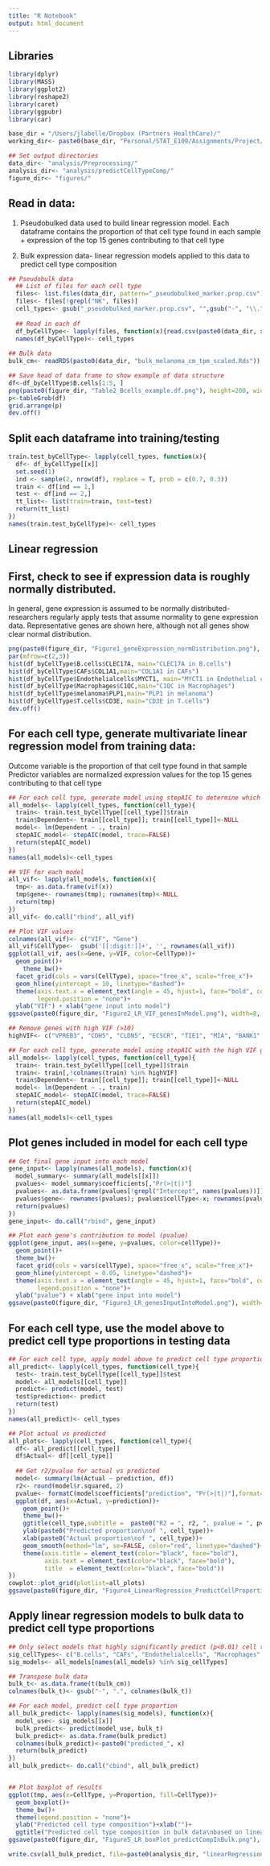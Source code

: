 ```yaml
---
title: "R Notebook"
output: html_document
---
```


## Libraries
```r
library(dplyr)
library(MASS)
library(ggplot2)
library(reshape2)
library(caret)
library(ggpubr)
library(car)
```

```r
base_dir = "/Users/jlabelle/Dropbox (Partners HealthCare)/"
working_dir<- paste0(base_dir, "Personal/STAT_E109/Assignments/Project/")

## Set output directories
data_dir<- "analysis/Preprocessing/"
analysis_dir<- "analysis/predictCellTypeComp/"
figure_dir<- "figures/"

```

## Read in data:
1. Pseudobulked data used to build linear regression model. Each dataframe contains the proportion of that cell type found in each sample + expression of the top 15 genes contributing to that cell type

2. Bulk expression data- linear regression models applied to this data to predict cell type composition

```r
## Pseudobulk data
  ## List of files for each cell type
  files<- list.files(data_dir, pattern="_pseudobulked_marker.prop.csv")
  files<- files[!grepl("NK", files)]
  cell_types<- gsub("_pseudobulked_marker.prop.csv", "",gsub("-", "\\." ,files))
  
  ## Read in each df
  df_byCellType<- lapply(files, function(x){read.csv(paste0(data_dir, x), row.names = "X")})
  names(df_byCellType)<- cell_types
  
## Bulk data
bulk_cm<- readRDS(paste0(data_dir, "bulk_melanoma_cm_tpm_scaled.Rds"))

## Save head of data frame to show example of data structure
df<-df_byCellType$B.cells[1:5, ]
png(paste0(figure_dir, "Table2_Bcells_example.df.png"), height=200, width=2300)
p<-tableGrob(df)
grid.arrange(p)
dev.off()
```

## Split each dataframe into training/testing
```r
train.test_byCellType<- lapply(cell_types, function(x){
  df<- df_byCellType[[x]]
  set.seed(1)
  ind <- sample(2, nrow(df), replace = T, prob = c(0.7, 0.3)) 
  train <- df[ind == 1,]
  test <- df[ind == 2,]
  tt_list<- list(train=train, test=test)
  return(tt_list)
})
names(train.test_byCellType)<- cell_types
```

#######################
## Linear regression ##
#######################

## First, check to see if expression data is roughly normally distributed. 
In general, gene expression is assumed to be normally distributed- researchers regularly apply tests that assume normality to gene expression data. Representative genes are shown here, although not all genes show clear normal distribution.
```r
png(paste0(figure_dir, "Figure1_geneExpression_normDistribution.png"), width=600, height=300)
par(mfrow=c(2,3))
hist(df_byCellType$B.cells$CLEC17A, main="CLEC17A in B.cells")
hist(df_byCellType$CAFs$COL1A1,main="COL1A1 in CAFs")
hist(df_byCellType$Endothelialcells$MYCT1, main="MYCT1 in Endothelial cells")
hist(df_byCellType$Macrophages$C1QC,main="C1QC in Macrophages")
hist(df_byCellType$melanoma$PLP1,main="PLP1 in melanoma")
hist(df_byCellType$T.cells$CD3E, main="CD3E in T.cells")
dev.off()

```


## For each cell type, generate multivariate linear regression model from training data:
Outcome variable is the proportion of that cell type found in that sample
Predictor variables are normalized expression values for the top 15 genes contributing to that cell type
```r
## For each cell type, generate model using stepAIC to determine which of the 15 genes contribute 
all_models<- lapply(cell_types, function(cell_type){
  train<- train.test_byCellType[[cell_type]]$train
  train$Dependent<- train[[cell_type]]; train[[cell_type]]<-NULL
  model<- lm(Dependent ~ ., train)
  stepAIC_model<- stepAIC(model, trace=FALSE)
  return(stepAIC_model)
})
names(all_models)<-cell_types

## VIF for each model
all_vif<- lapply(all_models, function(x){
  tmp<- as.data.frame(vif(x))
  tmp$gene<- rownames(tmp); rownames(tmp)<-NULL
  return(tmp)
})
all_vif<- do.call("rbind", all_vif)

## Plot VIF values
colnames(all_vif)<- c("VIF", "Gene")
all_vif$CellType<-  gsub('[[:digit:]]+', '', rownames(all_vif))
ggplot(all_vif, aes(x=Gene, y=VIF, color=CellType))+
  geom_point()+
    theme_bw()+
  facet_grid(cols = vars(CellType), space="free_x", scale="free_x")+
  geom_hline(yintercept = 10, linetype="dashed")+
  theme(axis.text.x = element_text(angle = 45, hjust=1, face="bold", color="black"),
        legend.position = "none")+
  ylab("VIF") + xlab("gene input into model")
ggsave(paste0(figure_dir, "Figure2_LR_VIF_genesInModel.png"), width=8, height=3)

## Remove genes with high VIF (>10)
highVIF<- c("VPREB3", "CDH5", "CLDN5", "ECSCR", "TIE1", "MIA", "BANK1", "PAX5", "CD22")

## For each cell type, generate model using stepAIC with the high VIF genes removed
all_models<- lapply(cell_types, function(cell_type){
  train<- train.test_byCellType[[cell_type]]$train
  train<- train[,!colnames(train) %in% highVIF]
  train$Dependent<- train[[cell_type]]; train[[cell_type]]<-NULL
  model<- lm(Dependent ~ ., train)
  stepAIC_model<- stepAIC(model, trace=FALSE)
  return(stepAIC_model)
})
names(all_models)<-cell_types
```

## Plot genes included in model for each cell type
```r
## Get final gene input into each model
gene_input<- lapply(names(all_models), function(x){
  model_summary<- summary(all_models[[x]])
  pvalues<- model_summary$coefficients[,"Pr(>|t|)"]
  pvalues<- as.data.frame(pvalues[!grepl("Intercept", names(pvalues))])
  pvalues$gene<- rownames(pvalues); pvalues$cellType<-x; rownames(pvalues)<-NULL
  return(pvalues)
})
gene_input<- do.call("rbind", gene_input)

## Plot each gene's contribution to model (pvalue)
ggplot(gene_input, aes(x=gene, y=pvalues, color=cellType))+
  geom_point()+
  theme_bw()+
  facet_grid(cols = vars(cellType), space="free_x", scale="free_x")+
  geom_hline(yintercept = 0.05, linetype="dashed")+
  theme(axis.text.x = element_text(angle = 45, hjust=1, face="bold", color="black"),
        legend.position = "none")+
  ylab("pvalue") + xlab("gene input into model")
ggsave(paste0(figure_dir, "Figure3_LR_genesInputIntoModel.png"), width=8, height=3)
```


## For each cell type, use the model above to predict cell type proportions in testing data
```r
## For each cell type, apply model above to predict cell type proportion for testing data
all_predict<- lapply(cell_types, function(cell_type){
  test<- train.test_byCellType[[cell_type]]$test
  model<- all_models[[cell_type]]
  predict<- predict(model, test)
  test$prediction<- predict
  return(test)
})
names(all_predict)<- cell_types

## Plot actual vs predicted
all_plots<- lapply(cell_types, function(cell_type){
  df<- all_predict[[cell_type]]
  df$Actual<- df[[cell_type]]
  
  ## Get r2/pvalue for actual vs predicted
  model<- summary(lm(Actual ~ prediction, df))
  r2<- round(model$r.squared, 2)
  pvalue<- formatC(model$coefficients["prediction", "Pr(>|t|)"],format="e", digits=2)
  ggplot(df, aes(x=Actual, y=prediction))+
    geom_point()+
    theme_bw()+
    ggtitle(cell_type,subtitle =  paste0("R2 = ", r2, ", pvalue = ", pvalue))+
    ylab(paste0("Predicted proportion\nof ", cell_type))+
    xlab(paste0("Actual proportion\nof ", cell_type))+
    geom_smooth(method="lm", se=FALSE, color="red", linetype="dashed")+
    theme(axis.title = element_text(color="black", face="bold"),
          axis.text = element_text(color="black", face="bold"),
          title  = element_text(color="black", face="bold"))
})
cowplot::plot_grid(plotlist=all_plots)
ggsave(paste0(figure_dir, "Figure4_LinearRegression_PredictCellProportion_testing.png"), width=10, height=6)
```

## Apply linear regression models to bulk data to predict cell type proportions
```r
## Only select models that highly significantly predict (p<0.01) cell type in pseudobulked data
sig_cellTypes<- c("B.cells", "CAFs", "Endothelialcells", "Macrophages", "melanoma")
sig_models<- all_models[names(all_models) %in% sig_cellTypes]

## Transpose bulk data
bulk_t<- as.data.frame(t(bulk_cm))
colnames(bulk_t)<- gsub("-", ".", colnames(bulk_t))

## For each model, predict cell type proportion
all_bulk_predict<- lapply(names(sig_models), function(x){
  model_use<- sig_models[[x]]
  bulk_predict<- predict(model_use, bulk_t)
  bulk_predict<- as.data.frame(bulk_predict)
  colnames(bulk_predict)<-paste0("predicted_", x)
  return(bulk_predict)
})
all_bulk_predict<- do.call("cbind", all_bulk_predict)


## Plot boxplot of results
ggplot(tmp, aes(x=CellType, y=Proportion, fill=CellType))+
  geom_boxplot()+
  theme_bw()+
  theme(legend.position = "none")+
  ylab("Predicted cell type composition")+xlab("")+
  ggtitle("Predicted cell type composition in bulk data\nbased on linear regression modeling")
ggsave(paste0(figure_dir, "Figure5_LR_boxPlot_predictCompInBulk.png"), width = 5, height=5)

write.csv(all_bulk_predict, file=paste0(analysis_dir, "linearRegression_bulk_predicted_cellProp.csv"))

```

